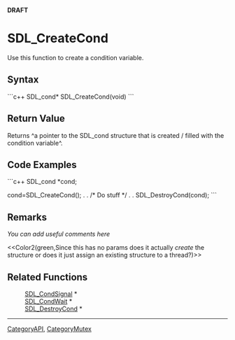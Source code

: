 <!-- pragma section-numbers off -->
<!-- pragma disable-camelcase -->
'''DRAFT'''

= SDL_CreateCond =
Use this function to create a condition variable.


== Syntax ==
```c++
SDL_cond* SDL_CreateCond(void)
```

== Return Value ==
Returns ^a pointer to the SDL_cond structure that is created / filled with the condition variable^.

== Code Examples ==
```c++
SDL_cond *cond;

cond=SDL_CreateCond();
.
.
/* Do stuff */
.
.
SDL_DestroyCond(cond);
```

== Remarks ==
''You can add useful comments here''

<<Color2(green,Since this has no params does it actually ''create'' the structure or does it just assign an existing structure to a thread?)>>

== Related Functions ==
:[[SDL_CondSignal]] *
:[[SDL_CondWait]] *
:[[SDL_DestroyCond]] *

----
[[CategoryAPI]], [[CategoryMutex]]
